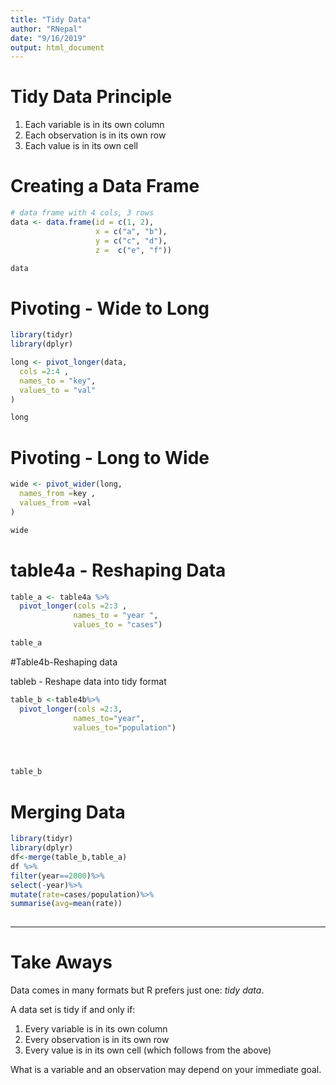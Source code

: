 ---
title: "Tidy Data"
author: "RNepal"
date: "9/16/2019"
output: html_document
---


<!-- This file is provided in Data Analysis with R bootcamp by R Nepal (www.rugnepal.org) -->

# Tidy Data Principle


1. Each variable is in its own column 
2. Each observation is in its own row
3. Each value is in its own cell

# Creating a Data Frame

```{r}
# data frame with 4 cols, 3 rows
data <- data.frame(id = c(1, 2), 
                   x = c("a", "b"),
                   y = c("c", "d"),
                   z =  c("e", "f"))

data
```

# Pivoting - Wide to Long

```{r}
library(tidyr)
library(dplyr)

long <- pivot_longer(data,
  cols =2:4 ,
  names_to = "key",
  values_to = "val"
)

long

```


# Pivoting - Long to Wide

```{r}
wide <- pivot_wider(long,
  names_from =key ,
  values_from =val
)

wide
```

# table4a - Reshaping Data

```{r}

table_a <- table4a %>% 
  pivot_longer(cols =2:3 , 
              names_to = "year ", 
              values_to = "cases")

table_a
```

#Table4b-Reshaping data

tableb - Reshape data into tidy format


```{r}

table_b <-table4b%>% 
  pivot_longer(cols =2:3, 
              names_to="year", 
              values_to="population")




table_b
```

# Merging Data

```{r}
library(tidyr)
library(dplyr)
df<-merge(table_b,table_a)
df %>%
filter(year==2000)%>%
select(-year)%>%
mutate(rate=cases/population)%>%
summarise(avg=mean(rate))
  

```



***




# Take Aways

Data comes in many formats but R prefers just one: _tidy data_.

A data set is tidy if and only if:

1. Every variable is in its own column
2. Every observation is in its own row
3. Every value is in its own cell (which follows from the above)

What is a variable and an observation may depend on your immediate goal.
